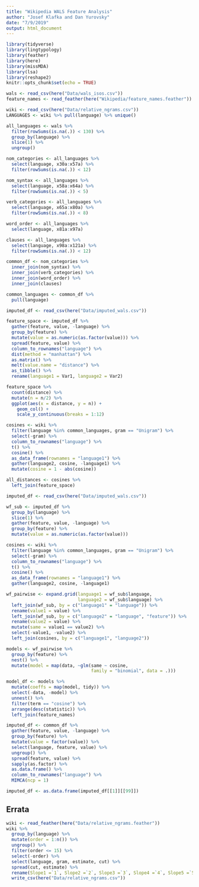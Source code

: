 ```yaml
---
title: "Wikipedia WALS Feature Analysis"
author: "Josef Klafka and Dan Yurovsky"
date: "7/9/2019"
output: html_document
---
```


```r
library(tidyverse)
library(lingtypology)
library(feather)
library(here)
library(missMDA)
library(lsa)
library(reshape2)
knitr::opts_chunk$set(echo = TRUE)
```

```r
wals <- read_csv(here("Data/wals_isos.csv"))
feature_names <- read_feather(here("Wikipedia/feature_names.feather"))

wiki <- read_csv(here("Data/relative_ngrams.csv"))
LANGUAGES <- wiki %>% pull(language) %>% unique()
```

```r
all_languages <- wals %>% 
  filter(rowSums(is.na(.)) < 130) %>%
  group_by(language) %>%
  slice(1) %>%
  ungroup() 
```

```r
nom_categories <- all_languages %>%
  select(language, x30a:x57a) %>%
  filter(rowSums(is.na(.)) < 12)

nom_syntax <- all_languages %>%
  select(language, x58a:x64a) %>%
  filter(rowSums(is.na(.)) < 5)

verb_categories <- all_languages %>%
  select(language, x65a:x80a) %>%
  filter(rowSums(is.na(.)) < 8)

word_order <- all_languages %>%
  select(language, x81a:x97a) 

clauses <- all_languages %>%
  select(language, x98a:x121a) %>%
  filter(rowSums(is.na(.)) < 12)

common_df <- nom_categories %>%
  inner_join(nom_syntax) %>%
  inner_join(verb_categories) %>%
  inner_join(word_order) %>%
  inner_join(clauses)

common_languages <- common_df %>%
  pull(language)
```

```r
imputed_df <- read_csv(here("Data/imputed_wals.csv"))

feature_space <- imputed_df %>% 
  gather(feature, value, -language) %>% 
  group_by(feature) %>% 
  mutate(value = as.numeric(as.factor(value))) %>% 
  spread(feature, value) %>%
  column_to_rownames("language") %>%
  dist(method = "manhattan") %>%
  as.matrix() %>%
  melt(value.name = "distance") %>%
  as_tibble() %>%
  rename(language1 = Var1, language2 = Var2) 

feature_space %>%
  count(distance) %>%
  mutate(n = n/2) %>% 
  ggplot(aes(x = distance, y = n)) + 
    geom_col() + 
    scale_y_continuous(breaks = 1:12)
```

```r
cosines <- wiki %>%
  filter(language %in% common_languages, gram == "Unigram") %>%
  select(-gram) %>% 
  column_to_rownames("language") %>%
  t() %>%
  cosine() %>%
  as_data_frame(rownames = "language1") %>%
  gather(language2, cosine, -language1) %>%
  mutate(cosine = 1 - abs(cosine)) 

all_distances <- cosines %>%
  left_join(feature_space)
```

```r
imputed_df <- read_csv(here("Data/imputed_wals.csv"))

wf_sub <- imputed_df %>% 
  group_by(language) %>%
  slice(1) %>%
  gather(feature, value, -language) %>%
  group_by(feature) %>%
  mutate(value = as.numeric(as.factor(value)))

cosines <- wiki %>%
  filter(language %in% common_languages, gram == "Unigram") %>%
  select(-gram) %>% 
  column_to_rownames("language") %>%
  t() %>%
  cosine() %>%
  as_data_frame(rownames = "language1") %>%
  gather(language2, cosine, -language1)

wf_pairwise <- expand.grid(language1 = wf_sub$language,
                           language2 = wf_sub$language) %>%
  left_join(wf_sub, by = c("language1" = "language")) %>%
  rename(value1 = value) %>%
  left_join(wf_sub, by = c("language2" = "language", "feature")) %>%
  rename(value2 = value) %>%
  mutate(same = value1 == value2) %>%
  select(-value1, -value2) %>%
  left_join(cosines, by = c("language1", "language2"))

models <- wf_pairwise %>%
  group_by(feature) %>%
  nest() %>%
  mutate(model = map(data, ~glm(same ~ cosine, 
                                family = "binomial", data = .)))

model_df <- models %>%
  mutate(coeffs = map(model, tidy)) %>%
  select(-data, -model) %>%
  unnest() %>%
  filter(term == "cosine") %>%
  arrange(desc(statistic)) %>%
  left_join(feature_names)
```

```r
imputed_df <- common_df %>% 
  gather(feature, value, -language) %>%
  group_by(feature) %>%
  mutate(value = factor(value)) %>%
  select(language, feature, value) %>%
  ungroup() %>% 
  spread(feature, value) %>% 
  sapply(as.factor) %>%
  as.data.frame() %>%
  column_to_rownames("language") %>% 
  MIMCA(ncp = 1)

imputed_df <- as.data.frame(imputed_df[[1]][[99]]) 
```

## Errata

```r
wiki <- read_feather(here("Data/relative_ngrams.feather"))
wiki %>% 
  group_by(language) %>% 
  mutate(order = 1:n()) %>% 
  ungroup() %>% 
  filter(order <= 15) %>% 
  select(-order) %>%
  select(language, gram, estimate, cut) %>% 
  spread(cut, estimate) %>% 
  rename(Slope1 =`1`, Slope2 =`2`, Slope3 =`3`, Slope4 =`4`, Slope5 =`5`) %>%
  write_csv(here("Data/relative_ngrams.csv"))
```
